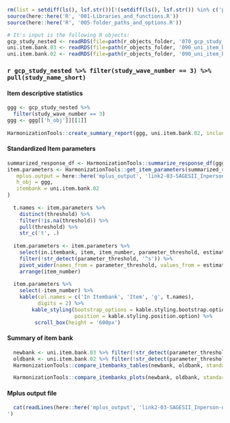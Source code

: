 ```r
rm(list = setdiff(ls(), lsf.str())[!(setdiff(ls(), lsf.str()) %in% c('params'))])
source(here::here('R', '001-Libraries_and_functions.R')) 
source(here::here('R', '005-folder_paths_and_options.R')) 
``` 
 
```r
# It's input is the following R objects: 
gcp_study_nested <- readRDS(file=path(r_objects_folder, '070_gcp_study_nested_GCPv2c.rds')) 
uni.item.bank.03 <- readRDS(file=path(r_objects_folder, '090_uni_item_bank_03_GCPv2c.rds')) 
uni.item.bank.02 <- readRDS(file=path(r_objects_folder, '090_uni_item_bank_02_GCPv2c.rds')) 
``` 
 
### `r gcp_study_nested %>% filter(study_wave_number == 3) %>% pull(study_name_short)`
 
 
#### Item descriptive statistics
 
```r
ggg <- gcp_study_nested %>% 
  filter(study_wave_number == 3) 
ggg <- ggg[['h_obj']][[1]] 
 
HarmonizationTools::create_summary_report(ggg, uni.item.bank.02, include.subdomain.reporting = FALSE)
```
 
#### Standardized Item parameters
 
```r
summarized_response_df <- HarmonizationTools::summarize_response_df(ggg, df_name = 'response_df_filtered') 
item.parameters <- HarmonizationTools::get_item_parameters(summarized_response_df, 
   mplus.output = here::here('mplus_output', 'link2-03-SAGESII_Inperson-uni-mlr-GCPv2c.out'),
   h_obj = ggg,
   itembank = uni.item.bank.02
) 
 
  t.names <- item.parameters %>%
    distinct(threshold) %>%
    filter(!is.na(threshold)) %>%
    pull(threshold) %>%
    str_c('t', .)
 
  item.parameters <- item.parameters %>%
    select(in.itembank, item, item_number, parameter_threshold, estimate.stdyx) %>%
    filter(!str_detect(parameter_threshold, '^s')) %>%
    pivot_wider(names_from = parameter_threshold, values_from = estimate.stdyx) %>%
    arrange(item_number) 
 
  item.parameters %>%
    select(-item_number) %>% 
    kable(col.names = c('In Itembank', 'Item', 'g', t.names),
          digits = 2) %>%
        kable_styling(bootstrap_options = kable.styling.bootstrap.option, full_width = F,
                      position = kable.styling.position.option) %>%
         scroll_box(height = '600px')
```
 
#### Summary of item bank
 
```r
  newbank <- uni.item.bank.03 %>% filter(!str_detect(parameter_threshold, '^s'))
  oldbank <- uni.item.bank.02 %>% filter(!str_detect(parameter_threshold, '^s'))
  HarmonizationTools::compare_itembanks_tables(newbank, oldbank, standardized = TRUE)
```
 
```r
  HarmonizationTools::compare_itembanks_plots(newbank, oldbank, standardized = TRUE)
```
 
#### Mplus output file
 
```r
  cat(readLines(here::here('mplus_output', 'link2-03-SAGESII_Inperson-uni-mlr-GCPv2c.out')), sep = '
')
```
 
